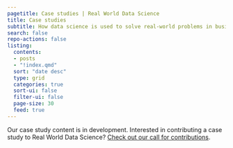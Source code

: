 ```yaml
---
pagetitle: Case studies | Real World Data Science
title: Case studies
subtitle: How data science is used to solve real-world problems in business, public policy and beyond
search: false
repo-actions: false
listing:
  contents: 
  - posts
  - "!index.qmd"
  sort: "date desc"
  type: grid
  categories: true
  sort-ui: false
  filter-ui: false
  page-size: 30
  feed: true
---
```

Our case study content is in development. Interested in contributing a case study to Real World Data Science? [Check out our call for contributions](/contributor-docs/call-for-contributions.qmd). 
